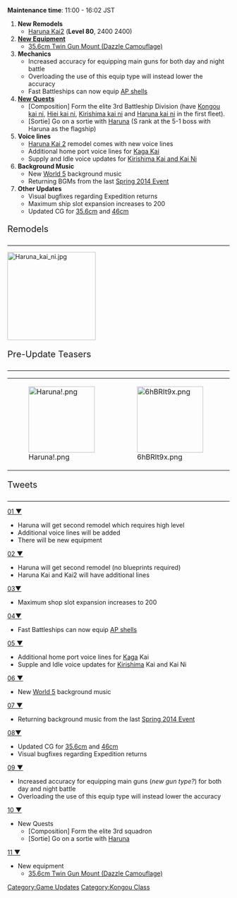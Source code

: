 '''Maintenance time''': 11:00 - 16:02 JST<br />

# '''New Remodels'''
#* [[Haruna|Haruna Kai2]] ('''Level 80''', {{Ammo}}2400 {{Steel}}2400)
# '''[[Equipment|New Equipment]]'''
#* [[35.6cm Twin Gun Mount (Dazzle Camouflage)]]
# '''Mechanics'''
#* Increased accuracy for equipping main guns for both day and night battle
#* Overloading the use of this equip type will instead lower the accuracy
#* Fast Battleships can now equip [[Type_91_Armor-Piercing_(AP)_Shell|AP shells]]
# '''[[Quests|New Quests]]'''
#* [Composition] Form the elite 3rd Battleship Division (have [[Kongou|Kongou kai ni]], [[Hiei|Hiei kai ni]], [[Kirishima|Kirishima kai ni]] and [[Haruna|Haruna kai ni]] in the first fleet).
#* [Sortie] Go on a sortie with [[Haruna]] (S rank at the 5-1 boss with Haruna as the flagship)
# '''Voice lines'''
#* [[Haruna|Haruna Kai 2]] remodel comes with new voice lines
#* Additional home port voice lines for [[Kaga|Kaga Kai]]
#* Supply and Idle voice updates for [[Kirishima|Kirishima Kai and Kai Ni]]
# '''Background Music'''
#* New [[World 5]] background music
#* Returning BGMs from the last [[Spring 2014 Event]]
# '''Other Updates'''
#* Visual bugfixes regarding Expedition returns
#* Maximum ship slot expansion increases to 200
#* Updated CG for [[35.6cm Twin Gun Mount|35.6cm]] and [[46cm Triple Gun Mount|46cm]]


<div style="font-size:20px; border-bottom:1px solid #000; margin:10px 0px 5px 0px; padding:0px 0px 5px 0px;">Remodels</div>
[[File:Haruna_kai_ni.jpg|200px|left]]
{{clear}}

<div style="font-size:20px; border-bottom:1px solid #000; margin:10px 0px 5px 0px; padding:0px 0px 5px 0px;">Pre-Update Teasers</div>
{|
|-
|[[File:Haruna!.png|150px]]
|[[File:6hBRIt9x.png|150px]]
|[[File:Xcjdgzvt.png|150px]]
|}

<div style="font-size:20px; border-bottom:1px solid #000; margin:10px 0px 0px 0px; padding:0px 0px 5px 0px;">Tweets</div>
[https://twitter.com/KanColle_STAFF/status/493638487686393857 01 ▼]
* Haruna will get second remodel which requires high level
* Additional voice lines will be added
* There will be new equipment
[https://twitter.com/KanColle_STAFF/status/493639382163664896 02 ▼]
* Haruna will get second remodel (no blueprints required)
* Haruna Kai and Kai2 will have additional lines 
[https://twitter.com/KanColle_STAFF/status/493641197592666114 03▼]
* Maximum shop slot expansion increases to 200
[https://twitter.com/KanColle_STAFF/status/493642086151766016 04▼]
* Fast Battleships can now equip [[Type_91_Armor-Piercing_(AP)_Shell|AP shells]]
[https://twitter.com/KanColle_STAFF/status/493642834902134786 05 ▼]
* Additional home port voice lines for [[Kaga]] Kai
* Supple and Idle voice updates for [[Kirishima]] Kai and Kai Ni 
[https://twitter.com/KanColle_STAFF/status/493643428488437760 06 ▼]
* New [[World 5]] background music   
[https://twitter.com/KanColle_STAFF/status/493644506948857859 07 ▼ ]
* Returning background music from the last [[Spring 2014 Event]]  
[https://twitter.com/KanColle_STAFF/status/493647434942140417 08▼]
* Updated CG for [[35.6cm Twin Gun Mount|35.6cm]] and [[46cm Triple Gun Mount|46cm]]
* Visual bugfixes regarding Expedition returns
[https://twitter.com/KanColle_STAFF/status/493648336142876674 09 ▼]
* Increased accuracy for equipping main guns (''new gun type?'') for both day and night battle
* Overloading the use of this equip type will instead lower the accuracy
[https://twitter.com/KanColle_STAFF/status/493650018113699840 10 ▼]
* New Quests
** [Composition] Form the elite 3rd squadron
** [Sortie] Go on a sortie with [[Haruna]]
[https://twitter.com/KanColle_STAFF/status/493650807842033665 11 ▼]
* New equipment
** [[35.6cm Twin Gun Mount (Dazzle Camouflage) ]]
[[Category:Game Updates]]
[[Category:Kongou Class]]